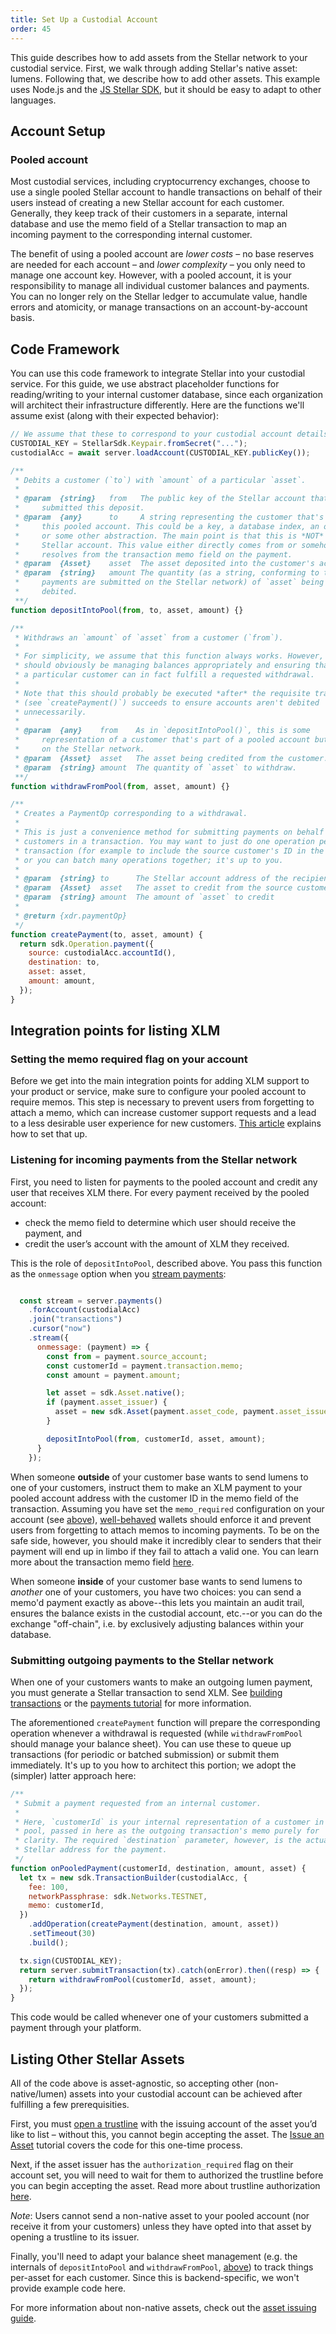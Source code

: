 ```yaml
---
title: Set Up a Custodial Account
order: 45
---
```



This guide describes how to add assets from the Stellar network to your custodial service. First, we walk through adding Stellar's native asset: lumens. Following that, we describe how to add other assets. This example uses Node.js and the [JS Stellar SDK](https://github.com/stellar/js-stellar-sdk), but it should be easy to adapt to other languages.


## Account Setup

### Pooled account
Most custodial services, including cryptocurrency exchanges, choose to use a single pooled Stellar account to handle transactions on behalf of their users instead of creating a new Stellar account for each customer. Generally, they keep track of their customers in a separate, internal database and use the memo field of a Stellar transaction to map an incoming payment to the corresponding internal customer.

The benefit of using a pooled account are *lower costs* – no base reserves are needed for each account – and *lower complexity* – you only need to manage one account key. However, with a pooled account, it is your responsibility to manage all individual customer balances and payments. You can no longer rely on the Stellar ledger to accumulate value, handle errors and atomicity, or manage transactions on an account-by-account basis.


## Code Framework
You can use this code framework to integrate Stellar into your custodial service. For this guide, we use abstract placeholder functions for reading/writing to your internal customer database, since each organization will architect their infrastructure differently. Here are the functions we'll assume exist (along with their expected behavior):

<CodeExample title="API Assumptions">

```js
// We assume that these to correspond to your custodial account details.
CUSTODIAL_KEY = StellarSdk.Keypair.fromSecret("...");
custodialAcc = await server.loadAccount(CUSTODIAL_KEY.publicKey());

/**
 * Debits a customer (`to`) with `amount` of a particular `asset`.
 *
 * @param  {string}   from   The public key of the Stellar account that
 *     submitted this deposit.
 * @param  {any}      to     A string representing the customer that's part of
 *     this pooled account. This could be a key, a database index, an object,
 *     or some other abstraction. The main point is that this is *NOT* a
 *     Stellar account. This value either directly comes from or somehow
 *     resolves from the transaction memo field on the payment.
 * @param  {Asset}    asset  The asset deposited into the customer's account.
 * @param  {string}   amount The quantity (as a string, conforming to the way
 *     payments are submitted on the Stellar network) of `asset` being
 *     debited.
 **/
function depositIntoPool(from, to, asset, amount) {}

/**
 * Withdraws an `amount` of `asset` from a customer (`from`).
 *
 * For simplicity, we assume that this function always works. However, you
 * should obviously be managing balances appropriately and ensuring that
 * a particular customer can in fact fulfill a requested withdrawal.
 *
 * Note that this should probably be executed *after* the requisite transaction
 * (see `createPayment()`) succeeds to ensure accounts aren't debited
 * unnecessarily.
 *
 * @param  {any}    from    As in `depositIntoPool()`, this is some
 *     representation of a customer that's part of a pooled account but not
 *     on the Stellar network.
 * @param  {Asset}  asset   The asset being credited from the customer.
 * @param  {string} amount  The quantity of `asset` to withdraw.
 **/
function withdrawFromPool(from, asset, amount) {}

/**
 * Creates a PaymentOp corresponding to a withdrawal.
 *
 * This is just a convenience method for submitting payments on behalf of
 * customers in a transaction. You may want to just do one operation per
 * transaction (for example to include the source customer's ID in the memo),
 * or you can batch many operations together; it's up to you.
 *
 * @param  {string} to      The Stellar account address of the recipient
 * @param  {Asset}  asset   The asset to credit from the source customer
 * @param  {string} amount  The amount of `asset` to credit
 *
 * @return {xdr.paymentOp}
 */
function createPayment(to, asset, amount) {
  return sdk.Operation.payment({
    source: custodialAcc.accountId(),
    destination: to,
    asset: asset,
    amount: amount,
  });
}
```

</CodeExample>


## Integration points for listing XLM

### Setting the memo required flag on your account
Before we get into the main integration points for adding XLM support to your product or service, make sure to configure your pooled account to require memos. This step is necessary to prevent users from forgetting to attach a memo, which can increase customer support requests and a lead to a less desirable user experience for new customers. [This article](https://www.stellar.org/developers-blog/fixing-memo-less-payments) explains how to set that up.

### Listening for incoming payments from the Stellar network
First, you need to listen for payments to the pooled account and credit any user that receives XLM there. For every payment received by the pooled account:

  * check the memo field to determine which user should receive the payment, and
  * credit the user’s account with the amount of XLM they received.

This is the role of `depositIntoPool`, described above. You pass this function as the `onmessage` option when you [stream payments](https://developers.stellar.org/docs/tutorials/follow-received-payments/):

<CodeExample>

```js

  const stream = server.payments()
    .forAccount(custodialAcc)
    .join("transactions")
    .cursor("now")
    .stream({
      onmessage: (payment) => {
        const from = payment.source_account;
        const customerId = payment.transaction.memo;
        const amount = payment.amount;

        let asset = sdk.Asset.native();
        if (payment.asset_issuer) {
          asset = new sdk.Asset(payment.asset_code, payment.asset_issuer);
        }

        depositIntoPool(from, customerId, asset, amount);
      }
    });
```

</CodeExample>

When someone **outside** of your customer base wants to send lumens to one of your customers, instruct them to make an XLM payment to your pooled account address with the customer ID in the memo field of the transaction. Assuming you have set the `memo_required` configuration on your account (see [above](#setting-the-memo-required-flag-on-your-account)), [well-behaved](https://github.com/stellar/stellar-protocol/blob/master/ecosystem/sep-0029.md) wallets should enforce it and prevent users from forgetting to attach memos to incoming payments. To be on the safe side, however, you should make it incredibly clear to senders that their payment will end up in limbo if they fail to attach a valid one. You can learn more about the transaction memo field [here](https://developers.stellar.org/docs/glossary/transactions/#memo).

When someone **inside** of your customer base wants to send lumens to *another* one of your customers, you have two choices: you can send a memo'd payment exactly as above--this lets you maintain an audit trail, ensures the balance exists in the custodial account, etc.--or you can do the exchange "off-chain", i.e. by exclusively adjusting balances within your database.

### Submitting outgoing payments to the Stellar network
When one of your customers wants to make an outgoing lumen payment, you must generate a Stellar transaction to send XLM. See [building transactions](https://stellar.github.io/js-stellar-sdk/TransactionBuilder.html) or the [payments tutorial](https://developers.stellar.org/docs/tutorials/send-and-receive-payments/#send-a-payment) for more information.

The aforementioned `createPayment` function will prepare the corresponding operation whenever a withdrawal is requested (while `withdrawFromPool` should manage your balance sheet). You can use these to queue up transactions (for periodic or batched submission) or submit them immediately. It's up to you how to architect this portion; we adopt the (simpler) latter approach here:

<CodeExample>

```js
/**
 * Submit a payment requested from an internal customer.
 *
 * Here, `customerId` is your internal representation of a customer in the
 * pool, passed in here as the outgoing transaction's memo purely for
 * clarity. The required `destination` parameter, however, is the actual
 * Stellar address for the payment.
 */
function onPooledPayment(customerId, destination, amount, asset) {
  let tx = new sdk.TransactionBuilder(custodialAcc, {
    fee: 100,
    networkPassphrase: sdk.Networks.TESTNET,
    memo: customerId,
  })
    .addOperation(createPayment(destination, amount, asset))
    .setTimeout(30)
    .build();

  tx.sign(CUSTODIAL_KEY);
  return server.submitTransaction(tx).catch(onError).then((resp) => {
    return withdrawFromPool(customerId, asset, amount);
  });
}
```

</CodeExample>

This code would be called whenever one of your customers submitted a payment through your platform.


## Listing Other Stellar Assets
All of the code above is asset-agnostic, so accepting other (non-native/lumen) assets into your custodial account can be achieved after fulfilling a few prerequisities.

First, you must [open a trustline](https://developers.stellar.org/docs/start/list-of-operations/#change-trust) with the issuing account of the asset you’d like to list – without this, you cannot begin accepting the asset. The [Issue an Asset](https://developers.stellar.org/docs/issuing-assets/how-to-issue-an-asset/) tutorial covers the code for this one-time process.

Next, if the asset issuer has the `authorization_required` flag on their account set, you will need to wait for them to authorized the trustline before you can begin accepting the asset. Read more about trustline authorization [here](https://developers.stellar.org/docs/issuing-assets/control-asset-access/).

<Alert>

*Note*: Users cannot send a non-native asset to your pooled account (nor receive it from your customers) unless they have opted into that asset by opening a trustline to its issuer.

</Alert>

Finally, you'll need to adapt your balance sheet management (e.g. the internals of `depositIntoPool` and `withdrawFromPool`, [above](#code-framework)) to track things per-asset for each customer. Since this is backend-specific, we won't provide example code here.

For more information about non-native assets, check out the [asset issuing guide](../issuing-assets/).
